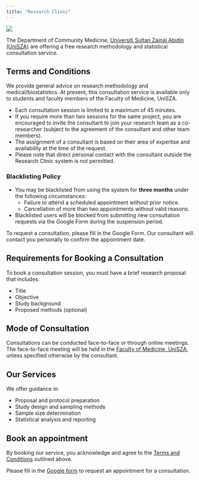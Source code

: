 ```yaml
---
title: "Research Clinic"
---
```


![](image/logo-fp.png)

The Department of Community Medicine, [Universiti Sultan Zainal Abidin (UniSZA)](https://www.unisza.edu.my/) are offering a free research methodology and statistical consultation service.

## Terms and Conditions

We provide general advice on research methodology and medical/biostatistics. At present, this consultation service is available only to students and faculty members of the Faculty of Medicine, UniSZA.

-   Each consultation session is limited to a maximum of 45 minutes.
-   If you require more than two sessions for the same project, you are encouraged to invite the consultant to join your research team as a co-researcher (subject to the agreement of the consultant and other team members).
-   The assignment of a consultant is based on their area of expertise and availability at the time of the request.
-   Please note that direct personal contact with the consultant outside the Research Clinic system is not permitted.

### Blacklisting Policy

-   You may be blacklisted from using the system for **three months** under the following circumstances:
    -   Failure to attend a scheduled appointment without prior notice.
    -   Cancellation of more than two appointments without valid reasons.
-   Blacklisted users will be blocked from submitting new consultation requests via the Google Form during the suspension period.

To request a consultation, please fill in the Google Form. Our consultant will contact you personally to confirm the appointment date.

## Requirements for Booking a Consultation

To book a consultation session, you must have a brief research proposal that includes:

-   Title
-   Objective
-   Study background
-   Proposed methods (optional)

## Mode of Consultation

Consultations can be conducted face-to-face or through online meetings. The face-to-face meeting will be held in the [Faculty of Medicine, UniSZA](https://maps.app.goo.gl/C5WXT2HbS6gU6dSM7), unless specified otherwise by the consultant.

## Our Services

We offer guidance in:

-   Proposal and protocol preparation
-   Study design and sampling methods
-   Sample size determination
-   Statistical analysis and reporting

## Book an appointment

By booking our service, you acknowledge and agree to the [Terms and Conditions] outlined above.

Please fill in the [Google form](https://forms.gle/iL3A93EhrrRTHBib7) to request an appointment for a consultation.
